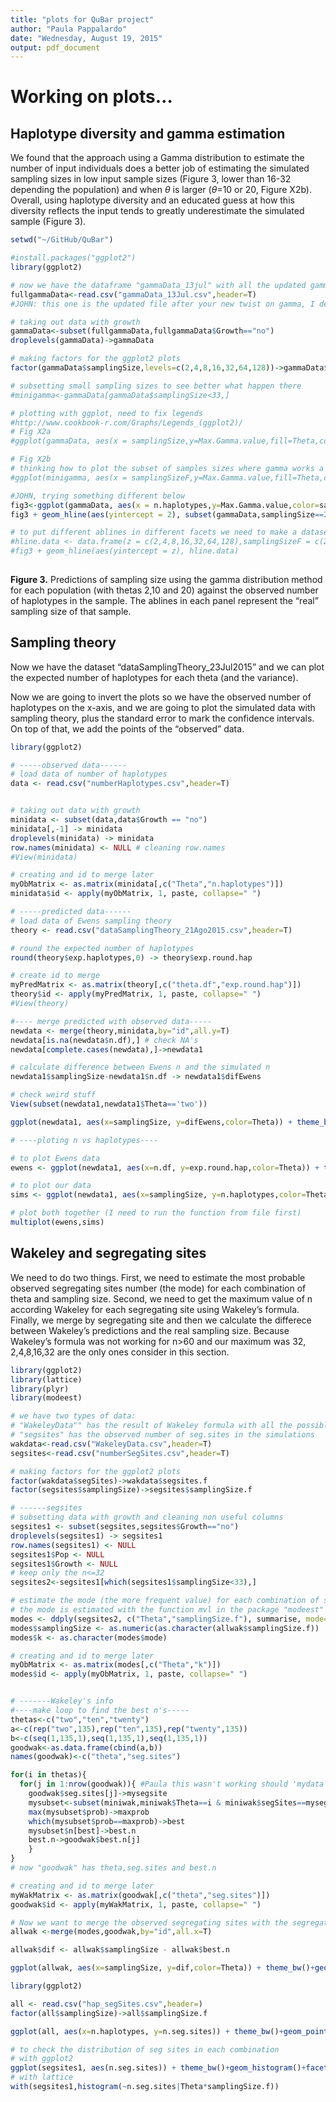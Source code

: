```yaml
---
title: "plots for QuBar project"
author: "Paula Pappalardo"
date: "Wednesday, August 19, 2015"
output: pdf_document
---
```


# Working on plots...

## Haplotype diversity and gamma estimation

We found that the approach using a Gamma distribution to estimate the number of input individuals does a better job of estimating the simulated sampling sizes in low input sample sizes (Figure 3, lower than 16-32 depending the population) and when $\theta$ is larger ($\theta$=10 or 20, Figure X2b). Overall, using haplotype diversity and an educated guess at how this diversity reflects the input tends to greatly underestimate the simulated sample (Figure 3). 

```r
setwd("~/GitHub/QuBar")

#install.packages("ggplot2")
library(ggplot2)

# now we have the dataframe "gammaData_13jul" with all the updated gamma values 
fullgammaData<-read.csv("gammaData_13Jul.csv",header=T) 
#JOHN: this one is the updated file after your new twist on gamma, I deleted the other one

# taking out data with growth
gammaData<-subset(fullgammaData,fullgammaData$Growth=="no")
droplevels(gammaData)->gammaData

# making factors for the ggplot2 plots
factor(gammaData$samplingSize,levels=c(2,4,8,16,32,64,128))->gammaData$samplingSizeF

# subsetting small sampling sizes to see better what happen there
#minigamma<-gammaData[gammaData$samplingSize<33,]

# plotting with ggplot, need to fix legends
#http://www.cookbook-r.com/Graphs/Legends_(ggplot2)/
# Fig X2a
#ggplot(gammaData, aes(x = samplingSize,y=Max.Gamma.value,fill=Theta,color=Theta)) + theme_bw()+geom_point()+geom_abline()+xlab("simulated sampling size") + ylab("predicted sampling size") 

# Fig X2b
# thinking how to plot the subset of samples sizes where gamma works a little bit better....
#ggplot(minigamma, aes(x = samplingSizeF,y=Max.Gamma.value,fill=Theta,color=Theta)) + theme_bw()+ geom_boxplot(aes(fill=Theta)) + ylim(0,20) + xlab("simulated sampling size") + ylab("predicted sampling size")

#JOHN, trying something different below
fig3<-ggplot(gammaData, aes(x = n.haplotypes,y=Max.Gamma.value,color=samplingSizeF,size=1)) + theme_bw()+geom_point()+facet_grid(Theta~samplingSizeF) 
fig3 + geom_hline(aes(yintercept = 2), subset(gammaData,samplingSize==2))+ geom_hline(aes(yintercept = 4), subset(gammaData,samplingSize==4))+ geom_hline(aes(yintercept = 8), subset(gammaData,samplingSize==8))+ geom_hline(aes(yintercept = 16), subset(gammaData,samplingSize==16))+ geom_hline(aes(yintercept = 32), subset(gammaData,samplingSize==32))+ geom_hline(aes(yintercept = 64), subset(gammaData,samplingSize==64))+ geom_hline(aes(yintercept = 128), subset(gammaData,samplingSize==128))+theme(panel.grid.major = element_blank())

# to put different ablines in different facets we need to make a dataset, and this would be efficient but the order is all messed up so I had to figure out a not so efficient but working way ;)
#hline.data <- data.frame(z = c(2,4,8,16,32,64,128),samplingSizeF = c(2,4,8,16,32,64,128))
#fig3 + geom_hline(aes(yintercept = z), hline.data)
                                                                                                                                                                                  
```

**Figure 3.** Predictions of sampling size using the gamma distribution method for each population (with thetas 2,10 and 20) against the observed number of haplotypes in the sample. The ablines in each panel represent the "real" sampling size of that sample.  

## Sampling theory
Now we have the dataset "dataSamplingTheory_23Jul2015" and we can plot the expected number of haplotypes for each theta (and the variance).

Now we are going to invert the plots so we have the observed number of haplotypes on the x-axis, and we are going to plot the simulated data with sampling theory, plus the standard error to mark the confidence intervals. On top of that, we add the points of the "observed" data.

```r
library(ggplot2)

# -----observed data------
# load data of number of haplotypes
data <- read.csv("numberHaplotypes.csv",header=T)


# taking out data with growth
minidata <- subset(data,data$Growth == "no")
minidata[,-1] -> minidata
droplevels(minidata) -> minidata
row.names(minidata) <- NULL # cleaning row.names
#View(minidata)

# creating and id to merge later
myObMatrix <- as.matrix(minidata[,c("Theta","n.haplotypes")])
minidata$id <- apply(myObMatrix, 1, paste, collapse=" ")

# -----predicted data------
# load data of Ewens sampling theory
theory <- read.csv("dataSamplingTheory_21Ago2015.csv",header=T)

# round the expected number of haplotypes
round(theory$exp.haplotypes,0) -> theory$exp.round.hap

# create id to merge
myPredMatrix <- as.matrix(theory[,c("theta.df","exp.round.hap")])
theory$id <- apply(myPredMatrix, 1, paste, collapse=" ")
#View(theory)

#---- merge predicted with observed data-----
newdata <- merge(theory,minidata,by="id",all.y=T)
newdata[is.na(newdata$n.df),] # check NA's
newdata[complete.cases(newdata),]->newdata1

# calculate difference between Ewens n and the simulated n
newdata1$samplingSize-newdata1$n.df -> newdata1$difEwens

# check weird stuff
View(subset(newdata1,newdata1$Theta=='two'))

ggplot(newdata1, aes(x=samplingSize, y=difEwens,color=Theta)) + theme_bw()+geom_point()+geom_point(position = "jitter")+geom_hline(yintercept=0)+facet_grid(Theta~.) 

# ----ploting n vs haplotypes----

# to plot Ewens data
ewens <- ggplot(newdata1, aes(x=n.df, y=exp.round.hap,color=Theta)) + theme_bw()+geom_point()+geom_point(position = "jitter")+facet_grid(Theta~.) 

# to plot our data
sims <- ggplot(newdata1, aes(x=samplingSize, y=n.haplotypes,color=Theta)) + theme_bw()+geom_point()+geom_point(position = "jitter")+facet_grid(Theta~.)

# plot both together (I need to run the function from file first)
multiplot(ewens,sims)
```

## Wakeley and segregating sites

We need to do two things. First, we need to estimate the most probable observed segregating sites number (the mode) for each combination of theta and sampling size. Second, we need to get the maximum value of n according Wakeley for each segregating site using Wakeley's formula. Finally, we merge by segregating site and then we calculate the differece between Wakeley's predictions and the real sampling size.
Because Wakeley's formula was not working for n>60 and our maximum was 32, 2,4,8,16,32 are the only ones consider in this section.

```r
library(ggplot2)
library(lattice)
library(plyr)
library(modeest)

# we have two types of data:
# "WakeleyData"" has the result of Wakeley formula with all the possible vlues and distributions
# "segsites" has the observed number of seg.sites in the simulations
wakdata<-read.csv("WakeleyData.csv",header=T)
segsites<-read.csv("numberSegSites.csv",header=T)

# making factors for the ggplot2 plots
factor(wakdata$segSites)->wakdata$segsites.f
factor(segsites$samplingSize)->segsites$samplingSize.f

# ------segsites
# subsetting data with growth and cleaning non useful columns
segsites1 <- subset(segsites,segsites$Growth=="no")
droplevels(segsites1) -> segsites1
row.names(segsites1) <- NULL
segsites1$Pop <- NULL
segsites1$Growth <- NULL
# keep only the n<=32
segsites2<-segsites1[which(segsites1$samplingSize<33),]

# estimate the mode (the more frequent value) for each combination of sampling size and theta
# the mode is estimated with the function mvl in the package "modeest"
modes <- ddply(segsites2, c("Theta","samplingSize.f"), summarise, mode=unlist((mlv(n.seg.sites))[1]))
modes$samplingSize <- as.numeric(as.character(allwak$samplingSize.f))
modes$k <- as.character(modes$mode)

# creating and id to merge later
myObMatrix <- as.matrix(modes[,c("Theta","k")])
modes$id <- apply(myObMatrix, 1, paste, collapse=" ")


# -------Wakeley's info 
#----make loop to find the best n's-----
thetas<-c("two","ten","twenty")
a<-c(rep("two",135),rep("ten",135),rep("twenty",135))
b<-c(seq(1,135,1),seq(1,135,1),seq(1,135,1))
goodwak<-as.data.frame(cbind(a,b))
names(goodwak)<-c("theta","seg.sites")

for(i in thetas){
  for(j in 1:nrow(goodwak)){ #Paula this wasn't working should 'mydata' be 'goodwak'??
    goodwak$seg.sites[j]->mysegsite
    mysubset<-subset(miniwak,miniwak$Theta==i & miniwak$segSites==mysegsite)
    max(mysubset$prob)->maxprob
    which(mysubset$prob==maxprob)->best
    mysubset$n[best]->best.n
    best.n->goodwak$best.n[j]
    }
}
# now "goodwak" has theta,seg.sites and best.n

# creating and id to merge later
myWakMatrix <- as.matrix(goodwak[,c("theta","seg.sites")])
goodwak$id <- apply(myWakMatrix, 1, paste, collapse=" ")

# Now we want to merge the observed segregating sites with the segregating sites used to estimate Wakeley's formula, and that will allow us to plot the "real" n vs the best.n according Wakeley.
allwak <-merge(modes,goodwak,by="id",all.x=T)

allwak$dif <- allwak$samplingSize - allwak$best.n

ggplot(allwak, aes(x=samplingSize, y=dif,color=Theta)) + theme_bw()+geom_point()+geom_point(position = "jitter")+geom_hline(yintercept=0)

```

```r
library(ggplot2)

all <- read.csv("hap_segSites.csv",header=)
factor(all$samplingSize)->all$samplingSize.f

ggplot(all, aes(x=n.haplotypes, y=n.seg.sites)) + theme_bw()+geom_point()+geom_point(position = "jitter")+facet_grid(Theta~samplingSize.f) 

```

```r

# to check the distribution of seg sites in each combination
# with ggplot2
ggplot(segsites1, aes(n.seg.sites)) + theme_bw()+geom_histogram()+facet_wrap(Theta~samplingSize.f) +theme(panel.grid.major = element_blank())
# with lattice
with(segsites1,histogram(~n.seg.sites|Theta*samplingSize.f))
```

